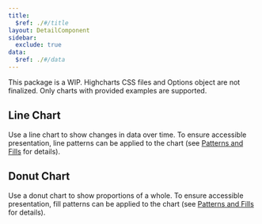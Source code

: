 ```yaml
---
title:
  $ref: ./#/title
layout: DetailComponent
sidebar:
  exclude: true
data:
  $ref: ./#/data
---
```


<HighchartsThemeProvider>

<Callout title="Note">
  This package is a WIP. Highcharts CSS files and Options object are not
  finalized. Only charts with provided examples are supported.
</Callout>

## Line Chart

Use a line chart to show changes in data over time. To ensure accessible presentation, line patterns can be applied to the chart (see [Patterns and Fills](./usage#patterns-and-fills) for details).

<LivePreview componentName="highcharts-theme" exampleName="LineChart" />

## Donut Chart

Use a donut chart to show proportions of a whole. To ensure accessible presentation, fill patterns can be applied to the chart (see [Patterns and Fills](./usage#patterns-and-fills) for details).

<LivePreview componentName="highcharts-theme" exampleName="DonutChart" />

</HighchartsThemeProvider>

